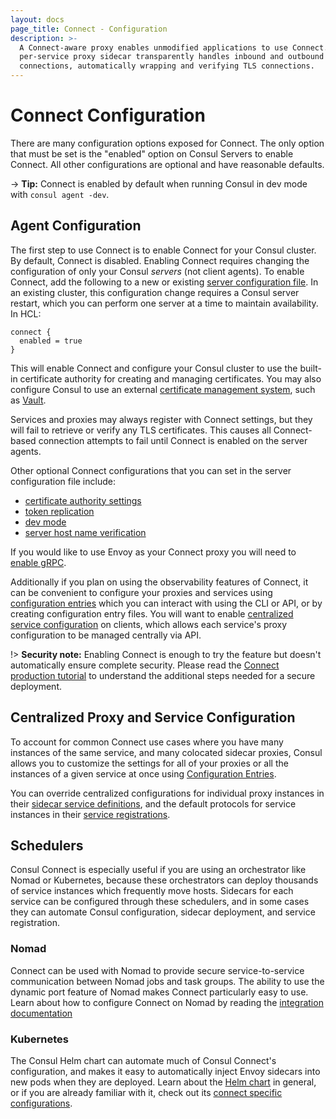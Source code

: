 ```yaml
---
layout: docs
page_title: Connect - Configuration
description: >-
  A Connect-aware proxy enables unmodified applications to use Connect. A
  per-service proxy sidecar transparently handles inbound and outbound service
  connections, automatically wrapping and verifying TLS connections.
---
```


# Connect Configuration

There are many configuration options exposed for Connect. The only option
that must be set is the "enabled" option on Consul Servers to enable Connect.
All other configurations are optional and have reasonable defaults.

-> **Tip:** Connect is enabled by default when running Consul in
dev mode with `consul agent -dev`.

## Agent Configuration

The first step to use Connect is to enable Connect for your Consul
cluster. By default, Connect is disabled. Enabling Connect requires changing
the configuration of only your Consul _servers_ (not client agents). To enable
Connect, add the following to a new or existing
[server configuration file](/docs/agent/config/agent-config-files). In an existing cluster, this configuration change requires a Consul server restart, which you can perform one server at a time to maintain availability. In HCL:

```hcl
connect {
  enabled = true
}
```

This will enable Connect and configure your Consul cluster to use the
built-in certificate authority for creating and managing certificates.
You may also configure Consul to use an external
[certificate management system](/docs/connect/ca), such as
[Vault](https://vaultproject.io).

Services and proxies may always register with Connect settings, but they will
fail to retrieve or verify any TLS certificates. This causes all Connect-based
connection attempts to fail until Connect is enabled on the server agents.

Other optional Connect configurations that you can set in the server
configuration file include:

- [certificate authority settings](/docs/agent/config/agent-config-files#connect)
- [token replication](/docs/agent/config/agent-config-files#acl_tokens_replication)
- [dev mode](/docs/agent/config/agent-config-cli#_dev)
- [server host name verification](/docs/agent/config/agent-config-files#verify_server_hostname)

If you would like to use Envoy as your Connect proxy you will need to [enable
gRPC](/docs/agent/config/agent-config-files#grpc_port).

Additionally if you plan on using the observability features of Connect, it can
be convenient to configure your proxies and services using [configuration
entries](/docs/agent/config-entries) which you can interact with using the
CLI or API, or by creating configuration entry files. You will want to enable
[centralized service
configuration](/docs/agent/config/agent-config-files#enable_central_service_config) on
clients, which allows each service's proxy configuration to be managed centrally
via API.

!> **Security note:** Enabling Connect is enough to try the feature but doesn't
automatically ensure complete security. Please read the [Connect production
tutorial](https://learn.hashicorp.com/tutorials/consul/service-mesh-production-checklist) to understand the additional steps
needed for a secure deployment.

## Centralized Proxy and Service Configuration

To account for common Connect use cases where you have many instances of the
same service, and many colocated sidecar proxies, Consul allows you to customize
the settings for all of your proxies or all the instances of a given service at
once using [Configuration Entries](/docs/agent/config-entries).

You can override centralized configurations for individual proxy instances in
their
[sidecar service definitions](/docs/connect/registration/sidecar-service),
and the default protocols for service instances in their [service
registrations](/docs/discovery/services).

## Schedulers

Consul Connect is especially useful if you are using an orchestrator like Nomad
or Kubernetes, because these orchestrators can deploy thousands of service instances
which frequently move hosts. Sidecars for each service can be configured through
these schedulers, and in some cases they can automate Consul configuration,
sidecar deployment, and service registration.

### Nomad

Connect can be used with Nomad to provide secure service-to-service
communication between Nomad jobs and task groups. The ability to use the dynamic
port feature of Nomad makes Connect particularly easy to use. Learn about how to
configure Connect on Nomad by reading the
[integration documentation](/docs/connect/nomad)

### Kubernetes

The Consul Helm chart can automate much of Consul Connect's configuration, and
makes it easy to automatically inject Envoy sidecars into new pods when they are
deployed. Learn about the [Helm chart](/docs/platform/k8s/helm) in general,
or if you are already familiar with it, check out its
[connect specific configurations](/docs/platform/k8s/connect).
